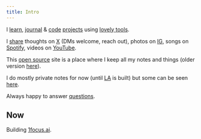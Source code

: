 ```yaml
---
title: Intro
---
```


I [learn](/learn), [journal](/looking-back) & [code](https://github.com/nikitavoloboev) [projects](/focus) using [lovely tools](/workflow).

I [share](/sharing) thoughts on [X](https://x.com/nikitavoloboev) (DMs welcome, reach out), photos on [IG](https://instagram.com/nikiv.dev), songs on [Spotify](https://open.spotify.com/user/nikitavoloboev), videos on [YouTube](https://youtube.com/nikitavoloboev).

This [open source](https://github.com/nikitavoloboev/nikiv) site is a place where I keep all my notes and things (older version [here](https://wiki.nikiv.dev)).

I do mostly private notes for now (until [LA](https://github.com/learn-anything/learn-anything) is built) but some can be seen [here](/notes).

Always happy to answer [questions](https://github.com/nikitavoloboev/ama).

## Now

Building [1focus.ai](https://1focus.ai).
